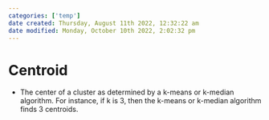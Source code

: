 ```yaml
---
categories: ['temp']
date created: Thursday, August 11th 2022, 12:32:22 am
date modified: Monday, October 10th 2022, 2:02:32 pm
---
```


# Centroid
- The center of a cluster as determined by a k-means or k-median algorithm. For instance, if k is 3, then the k-means or k-median algorithm finds 3 centroids.



